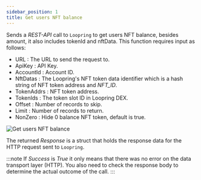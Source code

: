 ```yaml
---
sidebar_position: 1
title: Get users NFT balance
---
```


Sends a *REST-API* call to `Loopring` to get users NFT balance, besides amount, it also includes tokenId and nftData.
This function requires input as follows:

* URL <Step text="1"/> : The URL to send the request to.
* ApiKey <Step text="2"/> : API Key.
* AccountId <Step text="3"/> : Account ID.
* NftDatas <Step text="4"/> : The Loopring's NFT token data identifier which is a hash string of NFT token address and *NFT_ID*.
* TokenAddrs <Step text="5"/> : NFT token address.
* TokenIds <Step text="6"/> : The token slot ID in Loopring DEX.
* Offset <Step text="7"/> : Number of records to skip.
* Limit <Step text="8"/> : Number of records to return.
* NonZero <Step text="9"/> : Hide 0 balance NFT token, default is true.

![Get users NFT balance](_static/img/get-users-nft-balance.png)

The returned *Response* <Step text="10"/> is a struct that holds the response data for the HTTP request sent to `Loopring`.

:::note
If *Success* is *True* it only means that there was no error on the data transport layer (HTTP).
You also need to check the response body to determine the actual outcome of the call.
:::

